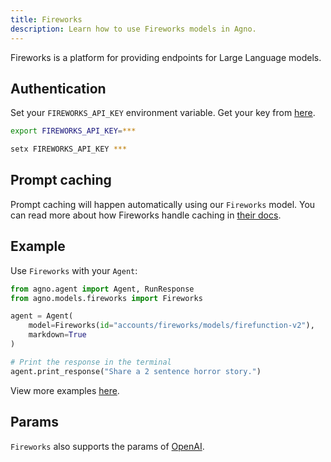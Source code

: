 ```yaml
---
title: Fireworks
description: Learn how to use Fireworks models in Agno.
---
```


Fireworks is a platform for providing endpoints for Large Language models.

## Authentication

Set your `FIREWORKS_API_KEY` environment variable. Get your key from [here](https://fireworks.ai/account/api-keys).

<CodeGroup>

```bash Mac
export FIREWORKS_API_KEY=***
```

```bash Windows
setx FIREWORKS_API_KEY ***
```

</CodeGroup>

## Prompt caching

Prompt caching will happen automatically using our `Fireworks` model. You can read more about how Fireworks handle caching in [their docs](https://docs.fireworks.ai/guides/prompt-caching#using-prompt-caching).

## Example

Use `Fireworks` with your `Agent`:

<CodeGroup>

```python agent.py
from agno.agent import Agent, RunResponse
from agno.models.fireworks import Fireworks

agent = Agent(
    model=Fireworks(id="accounts/fireworks/models/firefunction-v2"),
    markdown=True
)

# Print the response in the terminal
agent.print_response("Share a 2 sentence horror story.")

```

</CodeGroup>

<Note> View more examples [here](../examples/models/fireworks). </Note>

## Params

<Snippet file="model-fireworks-params.mdx" />

`Fireworks` also supports the params of [OpenAI](/reference/models/openai).

